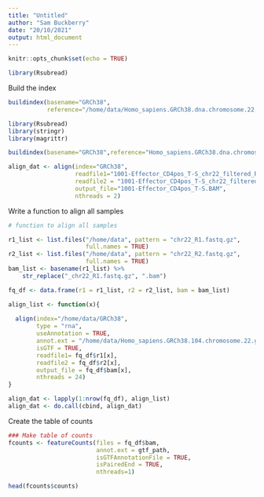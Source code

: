 ```yaml
---
title: "Untitled"
author: "Sam Buckberry"
date: "20/10/2021"
output: html_document
---
```


```r
knitr::opts_chunk$set(echo = TRUE)
```

```r
library(Rsubread)
```

Build the index
```r
buildindex(basename="GRCh38",
           reference="/home/data/Homo_sapiens.GRCh38.dna.chromosome.22.fa.gz")
```


```r
library(Rsubread)
library(stringr)
library(magrittr)

buildindex(basename="GRCh38",reference="Homo_sapiens.GRCh38.dna.chromosome.22.fa.gz")

align_dat <- align(index="GRCh38",
                   readfile1="1001-Effector_CD4pos_T-S_chr22_filtered_R1.fastq.gz",
                   readfile2 = "1001-Effector_CD4pos_T-S_chr22_filtered_R2.fastq.gz",
                   output_file="1001-Effector_CD4pos_T-S.BAM",
                   nthreads = 2)
```

Write a function to align all samples
```r
# function to align all samples

r1_list <- list.files("/home/data", pattern = "chr22_R1.fastq.gz",
                      full.names = TRUE)
r2_list <- list.files("/home/data", pattern = "chr22_R2.fastq.gz",
                      full.names = TRUE)
bam_list <- basename(r1_list) %>%
    str_replace("_chr22_R1.fastq.gz", ".bam")

fq_df <- data.frame(r1 = r1_list, r2 = r2_list, bam = bam_list)

align_list <- function(x){
  
  align(index="/home/data/GRCh38",
        type = "rna",
        useAnnotation = TRUE,
        annot.ext = "/home/data/Homo_sapiens.GRCh38.104.chromosome.22.gtf.gz",
        isGTF = TRUE,
        readfile1= fq_df$r1[x],
        readfile2 = fq_df$r2[x],
        output_file = fq_df$bam[x],
        nthreads = 24)
}

align_dat <- lapply(1:nrow(fq_df), align_list)
align_dat <- do.call(cbind, align_dat)
```

Create the table of counts
```r

### Make table of counts
fcounts <- featureCounts(files = fq_df$bam,
                         annot.ext = gtf_path,
                         isGTFAnnotationFile = TRUE,
                         isPairedEnd = TRUE,
                         nthreads=1)

head(fcounts$counts)
```



